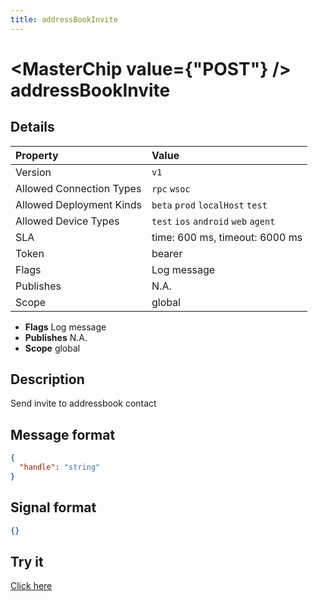 ```yaml
---
title: addressBookInvite
---
```



# <MasterChip value={"POST"} /> addressBookInvite

## Details

| Property | Value | 
| :--- | :--- | 
| Version | `v1` |
| Allowed Connection Types | `rpc` `wsoc`  |
| Allowed Deployment Kinds | `beta` `prod` `localHost` `test`  |
| Allowed Device Types | `test` `ios` `android` `web` `agent`  |
| SLA | time: 600 ms, timeout: 6000 ms |
| Token | bearer |
| Flags | Log message |
| Publishes | N.A. |
| Scope | global |


- **Flags** Log message
- **Publishes** N.A.
- **Scope** global


## Description

Send invite to addressbook contact

## Message format

```json
{
  "handle": "string"
}
```

## Signal format

```json
{}
```

## Try it

[Click here](https://web.neome.ai/api?path=home_drawer_addressBookInvite)

